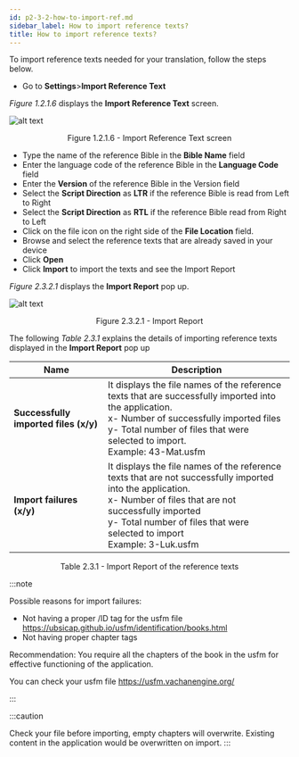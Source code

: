 ```yaml
---
id: p2-3-2-how-to-import-ref.md
sidebar_label: How to import reference texts?
title: How to import reference texts?
---
```


To import reference texts needed for your translation, follow the steps below.

-   Go to **Settings**>**Import Reference Text**

_Figure 1.2.1.6_ displays the **Import Reference Text** screen.

![alt text](../../../../static/AutographaLiveImages/Getting_Started/import-reference-text-fig-1.2.1.6.jpg 'Import Reference Text screen')

<div align='center' style={{ fontStyle: 'Italic' }}>Figure 1.2.1.6 - Import Reference Text screen</div>

-   Type the name of the reference Bible in the **Bible Name** field
-   Enter the language code of the reference Bible in the **Language Code** field
-   Enter the **Version** of the reference Bible in the Version field
-   Select the **Script Direction** as **LTR** if the reference Bible is read from Left to Right
-   Select the **Script Direction** as **RTL** if the reference Bible read from Right to Left
-   Click on the file icon on the right side of the **File Location** field.
-   Browse and select the reference texts that are already saved in your device
-   Click **Open**
-   Click **Import** to import the texts and see the Import Report

_Figure 2.3.2.1_ displays the **Import Report** pop up.

![alt text](../../../../static/AutographaLiveImages/Settings/import-report-fig-2.3.2.1.jpg 'Import Report')

<div align='center' style={{ fontStyle: 'Italic' }}>Figure 2.3.2.1 - Import Report</div>

The following _Table 2.3.1_ explains the details of importing reference texts displayed in the **Import Report** pop up

| Name                                  | Description                                                                                                                                                                                                                                                  |
| ------------------------------------- | ------------------------------------------------------------------------------------------------------------------------------------------------------------------------------------------------------------------------------------------------------------ |
| **Successfully imported files (x/y)** | It displays the file names of the reference texts that are successfully imported into the application. <br/> x- Number of successfully imported files <br/> y- Total number of files that were selected to import. <br/> Example: 43-Mat.usfm                |
| **Import failures (x/y)**             | It displays the file names of the reference texts that are not successfully imported into the application. <br/> x- Number of files that are not successfully imported <br/> y- Total number of files that were selected to import <br/> Example: 3-Luk.usfm |

<div align='center' style={{ fontStyle: 'Italic' }}>Table 2.3.1 - Import Report of the reference texts</div>

:::note

Possible reasons for import failures:

-   Not having a proper /ID tag for the usfm file https://ubsicap.github.io/usfm/identification/books.html
-   Not having proper chapter tags

Recommendation: You require all the chapters of the book in the usfm for effective functioning of the application.

You can check your usfm file https://usfm.vachanengine.org/

:::

:::caution

Check your file before importing, empty chapters will overwrite. Existing content in the application would be overwritten on import.
:::
